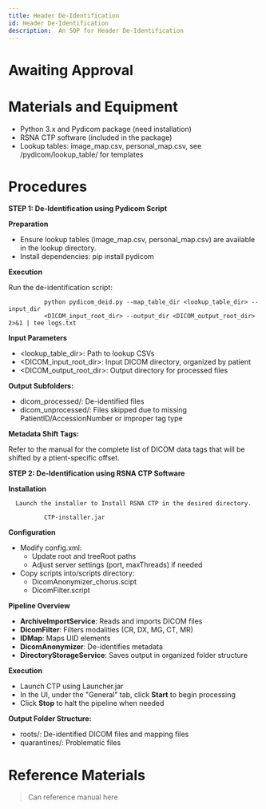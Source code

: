 ```yaml
---
title: Header De-Identification
id: Header De-Identification
description:  An SOP for Header De-Identification
---
```


# Awaiting Approval

# Materials and Equipment
- Python 3.x and Pydicom package (need installation)
- RSNA CTP software (included in the package)
- Lookup tables: image_map.csv, personal_map.csv, see /pydicom/lookup_table/ for templates

# Procedures

**STEP 1: De-Identification using Pydicom Script**

**Preparation**
- Ensure lookup tables (image_map.csv, personal_map.csv) are available in the lookup directory.
- Install dependencies:
            pip install pydicom

**Execution**

Run the de-identification script:


              python pydicom_deid.py --map_table_dir <lookup_table_dir> --input_dir
              <DICOM_input_root_dir> --output_dir <DICOM_output_root_dir> 2>&1 | tee logs.txt

**Input Parameters**
- <lookup_table_dir>: Path to lookup CSVs
- <DICOM_input_root_dir>: Input DICOM directory, organized by patient
- <DICOM_output_root_dir>: Output directory for processed files

**Output Subfolders:**
- dicom_processed/: De-identified files
- dicom_unprocessed/: Files skipped due to missing PatientID/AccessionNumber or improper tag type

**Metadata Shift Tags:**

Refer to the manual for the complete list of DICOM data tags that will be shifted by a ptient-specific offset.


**STEP 2: De-Identification using RSNA CTP Software**

**Installation**

      Launch the installer to Install RSNA CTP in the desired directory.

              CTP-installer.jar

**Configuration**

- Modify config.xml:
  - Update root and treeRoot paths
  - Adjust server settings (port, maxThreads) if needed
- Copy scripts into/scripts directory:
  - DicomAnonymizer_chorus.scipt
  - DicomFilter.script

**Pipeline Overview**

- **ArchiveImportService**: Reads and imports DICOM files
- **DicomFilter**: Filters modalities (CR, DX, MG, CT, MR)
- **IDMap**: Maps UID elements
- **DicomAnonymizer**: De-identifies metadata
- **DirectoryStorageService**: Saves output in organized folder structure

**Execution**

- Launch CTP using Launcher.jar
- In the UI, under the "General" tab, click **Start** to begin processing
- Click **Stop** to halt the pipeline when needed

**Output Folder Structure:**

- roots/: De-identified DICOM files and mapping files
- quarantines/: Problematic files

# Reference Materials

> Can reference manual here
